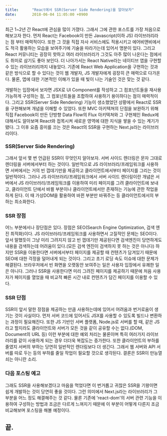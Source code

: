 ```yaml
---
title:		"React에서 SSR(Server Side Rendering)을 알아보자"
date:		2018-06-04 11:05:00 +0900
---
```


<p>
	최근 1~2년 간 React에 관심을 많이 가졌다. 그래서 그에 관한 포스트를 가장 처음으로 해보고자 한다. 먼저 React는 Facebook이 만든 Javascript(이하 JS) 라이브러리라는 점 부터 매력적이다. 또한 그 것을 직접 자사 서비스에도 적용시키고 에어비앤비에서도 적극 활용하는 모습을 보여주기에 기술을 따라가는데 있어서 명분이 있다. 그리고 React 커뮤니티는 굉장히 핫하고 여러 라이브러리가 그것도 아주 많이 나온다는 점에서도 취미로 삼기도 좋아 보인다. 더 나아가서는 React Native라는 네이티브 앱을 구현할 수 있는 라이브러리까지 내놓았다. 기존에 React Web Application을 구현하는 것과 같은 방식으로 할 수 있다는 것이 웹 개발자, JS 개발자에게 굉장히 큰 매력으로 다가온다. 물론, 앱에 대한 기본적인 이해가 있을 때 빛이 나는 기술인 것은 맞는 것 같다.
</p>
<p>
	개발하는 입장에서 보자면 JSX로 UI Component를 작성하고 그 컴포넌트들을 재사용 가능하게 구성하는 점, 그 컴포넌트들을 조합하여 사용하기 용이하다는 점이 매력적이다. 그리고 SSR(Server Side Rendering) 기능이 생소했었던 상황에서 React로 SSR을 구현해보며 개념을 이해할 수 있었다. 또한 MVC 아키텍쳐의 단점을 보완하기 위해 직접 Facebook이 만든 단방향 Data Flow의 Flux 아키텍쳐와 그 구현체인 Redux에 대해서도 알아보며 React와 접목시켜 새로운 영역에 대한 지식을 쌓을 수 있는 계기가 됐다. 그 이후 요즘 흥미를 끄는 것은 React의 SSR을 구현하는 Next.js라는 라이브러리이다.
</p>
<h3>SSR(Server Side Rendering)</h3>
<p>
	그래서 앞서 몇 번 언급된 SSR이 무엇인지 알아보자. 서버 사이드 렌더링은 문자 그대로 렌더링을 서버에서부터 하는 것이다. 일반적으로 JS 라이브러리/프레임워크를 사용하면 서버에서는 거의 빈 껍데기만을 제공하고 클라이언트에서부터 페이지를 그리는 것이 일반적이다. 그러나 JS 라이브러리/프레임워크에서 서버 사이드 렌더링이란 개념은 서버에서 JS 라이브러리/프레임워크를 이용하여 미리 페이지를 그려 클라이언트에 보내고, 클라이언트 단에서 바뀔 부분이나 클라이언트에서만 존재하는 기능에 관한 작업을 하게 된다. 이 때 가상DOM을 활용하여 바뀐 부분만 바꿔주는 등 클라이언트에서의 부하는 최소화한다.
</p>
<h3>SSR 장점</h3>
<p>
	어느 부분에서나 장단점은 있다. 장점은 SEO(Search Engine Optimization, 검색 엔진 최적화)이다. JS 라이브러리/프레임워크를 사용하면서 고질적인 문제는 SEO이다. 앞서 말했듯이 그냥 미리 그려지지 않고 빈 껍데기만 제공된다면 검색엔진이 당연하게도 내용을 검색하는데 어려움이 있다.(모든 검색 엔진이 검색하지 못 하는 것은 아니다) 하지만 SSR을 이용한다면 서버에서부터 페이지를 제공할 때 컨텐츠가 담겨있기 때문에 SEO에 대한 걱정을 덜어내게 되는 것이다. 그리고 초기 로딩 속도 이슈에 대한 문제가 해결된다. 브라우저에서 빈 화면을 오랫동안 보여주는 일은 사용자 입장에서 유쾌한 일은 아니다. 그러나 SSR을 사용한다면 미리 그려진 페이지를 제공하기 때문에 처음 사용자가 페이지를 열었을 때 비교적 빠른 시간 내로 컨텐츠가 담긴 페이지를 이용할 수 있다.
</p>
<h3>SSR 단점</h3>
<p>
	SSR이 앞서 말한 장점을 제공하는 만큼 사용하는데에 있어서 어려움과 번거로움이 생기는 것이 사실이다. 먼저 서버 코드에 있어서도 JSX를 사용할 수 있도록 빌드나 변환하는 과정이 필요해진다. 또한 JS 기반인 서버 플랫폼, Node.js로 서버를 할 때, 같은 JS라고 할지라도 클라이언트와 서버가 모든 것을 같이 공유할 수는 없다.(DOM, Document의 URL 등) 이런 부분에 대한 예외 처리는 물론이며 특히 여러가지 라이브러리를 같이 사용하게 되는 경우 더더욱 복잡도는 증가한다. 또한 클라이언트의 부하를 줄였지 서버의 부하는 당연히 일반적인 렌더링보다 더 생긴다. 그래서 웹 서버와 API 서버를 따로 두는 등의 부하를 줄일 작업이 필요할 것으로 생각된다. 결론은 SSR이 만능열쇠는 아니란 소리.
</p>
<h3>다음 포스팅 예고</h3>
<p>
	그래도 SSR을 사용해보겠다고 마음을 먹었다면 이 번거롭고 귀찮은 SSR을 기왕이면 쉽게 개발하는 것이 당연히 좋을 것이다. 그런 의미에서 Next.js라는 라이브러리가 그 부분을 어느 정도 해결해주는 것 같다. 물론 기존에 'react-dom'의 서버 관련 기능을 이용하여 구성하는 방법과 조금은 다르게 느껴지기 때문에 이 부분이 어떻게 다른지 조금 비교해보며 포스팅을 해볼 예정이다.
</p>
<h2>끝.</h2>
